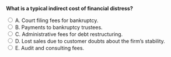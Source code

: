 ::: {.question-block}

<form onsubmit="event.preventDefault(); checkAnswer('module9_mcq_q25')" data-correct-answer="D">
<strong style="display: block;">What is a typical indirect cost of financial distress?</strong>

<label><input type="radio" name="module9_mcq_q25" value="A"> A. Court filing fees for bankruptcy.</label><br>
<label><input type="radio" name="module9_mcq_q25" value="B"> B. Payments to bankruptcy trustees.</label><br>
<label><input type="radio" name="module9_mcq_q25" value="C"> C. Administrative fees for debt restructuring.</label><br>
<label><input type="radio" name="module9_mcq_q25" value="D"> D. Lost sales due to customer doubts about the firm’s stability.</label><br>
<label><input type="radio" name="module9_mcq_q25" value="E"> E. Audit and consulting fees.</label><br>
</form>

<div id="feedback-module9_mcq_q25" class="feedback" data-status="" style="display:none;">
✅ D is correct. Indirect costs include the loss of reputation, customer trust, and supplier confidence.
</div>

:::

